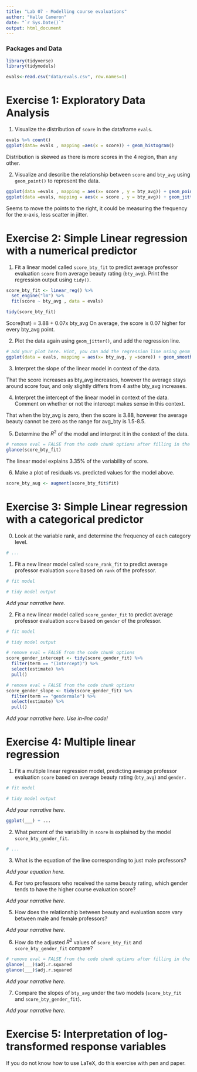 ```yaml
---
title: "Lab 07 - Modelling course evaluations"
author: "Halle Cameron"
date: "`r Sys.Date()`"
output: html_document
---
```


### Packages and Data

```r
library(tidyverse)
library(tidymodels)

```


```r
evals<-read.csv("data/evals.csv", row.names=1)
```


# Exercise 1: Exploratory Data Analysis

1.  Visualize the distribution of `score` in the dataframe `evals`.

```r
evals %>% count()
ggplot(data= evals , mapping =aes(x = score)) + geom_histogram()
```

Distribution is skewed as there is more scores in the 4 region, than any other. 

2.  Visualize and describe the relationship between `score` and `bty_avg` using `geom_point()` to represent the data. 

```r
ggplot(data =evals , mapping = aes(x= score , y = bty_avg)) + geom_point()
ggplot(data =evals, mapping = aes(x = score , y = bty_avg)) + geom_jitter()
```

Seems to move the points to the right, it could be measuring the frequency for the x-axis, less scatter in jitter.

# Exercise 2: Simple Linear regression with a numerical predictor

1. Fit a linear model called `score_bty_fit` to predict average professor evaluation `score` from average beauty rating (`bty_avg`). Print the regression output using `tidy()`.

```r

score_bty_fit <- linear_reg() %>%
  set_engine("lm") %>%
  fit(score ~ bty_avg , data = evals)
```

```r

tidy(score_bty_fit)
```
Score(hat) = 3.88 + 0.07x bty_avg
On average, the score is 0.07 higher for every bty_avg point. 


2. Plot the data again using `geom_jitter()`, and add the regression line.

```r
# add your plot here. Hint, you can add the regression line using geom_smooth()
ggplot(data = evals, mapping = aes(x= bty_avg, y =score)) + geom_smooth(method = "lm", se = FALSE) + geom_jitter()

```

3. Interpret the slope of the linear model in context of the data.

That the score increases as bty_avg increases, however the average stays around score four, and only slightly differs from 4 asthe bty_avg increases.

4. Interpret the intercept of the linear model in context of the data. Comment on whether or not the intercept makes sense in this context.

That when the bty_avg is zero, then the score is 3.88, however the average beauty cannot be zero as the range for avg_bty is 1.5-8.5.

5. Determine the $R^2$ of the model and interpret it in the context of the data.

```r
# remove eval = FALSE from the code chunk options after filling in the blanks
glance(score_bty_fit)
```

The linear model explains 3.35% of the variability of score.

6. Make a plot of residuals vs. predicted values for the model above.

```r

score_bty_aug <- augment(score_bty_fit$fit)


```

# Exercise 3: Simple Linear regression with a categorical predictor

0. Look at the variable rank, and determine the frequency of each category level.

```r
# ... 
```

1. Fit a new linear model called `score_rank_fit` to predict average professor evaluation `score` based on `rank` of the professor.

```r
# fit model

# tidy model output
```

*Add your narrative here.*

2. Fit a new linear model called `score_gender_fit` to predict average professor evaluation `score` based on `gender` of the professor. 

```r
# fit model

# tidy model output
```

```r
# remove eval = FALSE from the code chunk options
score_gender_intercept <- tidy(score_gender_fit) %>% 
  filter(term == "(Intercept)") %>%
  select(estimate) %>%
  pull()
```

```r
# remove eval = FALSE from the code chunk options
score_gender_slope <- tidy(score_gender_fit) %>% 
  filter(term == "gendermale") %>%
  select(estimate) %>%
  pull()
```

*Add your narrative here. Use in-line code!*

# Exercise 4: Multiple linear regression

1. Fit a multiple linear regression model, predicting average professor evaluation `score` based on average beauty rating (`bty_avg`) and `gender.`

```r
# fit model

# tidy model output
```

*Add your narrative here.*

```r
ggplot(___) + ...
```

2. What percent of the variability in `score` is explained by the model `score_bty_gender_fit`. 

```r
# ...
```


3. What is the equation of the line corresponding to just male professors?

*Add your equation here.*

4. For two professors who received the same beauty rating, which gender tends to have the higher course evaluation score?

*Add your narrative here.*

5. How does the relationship between beauty and evaluation score vary between male and female professors?

*Add your narrative here.*

6. How do the adjusted $R^2$ values of `score_bty_fit` and `score_bty_gender_fit` compare? 

```r
# remove eval = FALSE from the code chunk options after filling in the blanks
glance(___)$adj.r.squared
glance(___)$adj.r.squared
```

*Add your narrative here.*

7. Compare the slopes of `bty_avg` under the two models (`score_bty_fit` and `score_bty_gender_fit`).

*Add your narrative here.*

# Exercise 5: Interpretation of log-transformed response variables

If you do not know how to use LaTeX, do this exercise with pen and paper.
